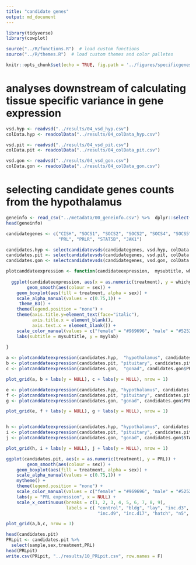 ```yaml
---
title: "candidate genes"
output: md_document
---
```


```r
library(tidyverse)
library(cowplot)

source("../R/functions.R")  # load custom functions 
source("../R/themes.R")  # load custom themes and color palletes

knitr::opts_chunk$set(echo = TRUE, fig.path = '../figures/specificgenes/')
```

# analyses downstream of calculating tissue specific variance in gene expression

```r
vsd.hyp <- readvsd("../results/04_vsd_hyp.csv")
colData.hyp <- readcolData("../results/04_colData_hyp.csv")

vsd.pit <- readvsd("../results/04_vsd_pit.csv")
colData.pit <- readcolData("../results/04_colData_pit.csv")

vsd.gon <- readvsd("../results/04_vsd_gon.csv")
colData.gon <- readcolData("../results/04_colData_gon.csv")

```


# selecting candidate genes counts from the hypothalamus


```r
geneinfo <- read_csv("../metadata/00_geneinfo.csv") %>%  dplyr::select(Name, geneid, entrezid) %>% arrange(Name)
head(geneinfo)
```

```r
candidategenes <- c("CISH", "SOCS1", "SOCS2", "SOCS2", "SOCS4", "SOCS5", "SOCS6", 
                    "PRL", "PRLR", "STAT5B", "JAK1")

candidates.hyp <- selectcandidatevsds(candidategenes, vsd.hyp, colData.hyp)
candidates.pit <- selectcandidatevsds(candidategenes, vsd.pit, colData.pit)
candidates.gon <- selectcandidatevsds(candidategenes, vsd.gon, colData.gon)

plotcanddateexpression <- function(candidateexpression,  mysubtitle, whichgene, myylab){
  
  ggplot(candidateexpression, aes(x = as.numeric(treatment), y = whichgene)) + 
        geom_smooth(aes(colour = sex)) +
    geom_boxplot(aes(fill = treatment, alpha = sex)) + 
    scale_alpha_manual(values = c(0.75,1)) +
     theme_B3() +
    theme(legend.position = "none") +
    theme(axis.title.y=element_text(face="italic"),
          axis.title.x = element_blank(),
          axis.text.x = element_blank()) +
    scale_color_manual(values = c("female" = "#969696", "male" = "#525252")) +
    labs(subtitle = mysubtitle, y = myylab)
  
}

a <- plotcanddateexpression(candidates.hyp,  "hypothalamus", candidates.hyp$PRL, "PRL")
b <- plotcanddateexpression(candidates.pit, "pituitary", candidates.pit$PRL, "PRL")
c <- plotcanddateexpression(candidates.gon,  "gonad", candidates.gon$PRL, "PRL")

plot_grid(a, b + labs(y = NULL), c + labs(y = NULL), nrow = 1)

e <- plotcanddateexpression(candidates.hyp, "hypothalamus", candidates.hyp$PRLR, "PRLR")
f <- plotcanddateexpression(candidates.pit, "pituitary", candidates.pit$PRLR, "PRLR")
g <- plotcanddateexpression(candidates.gon, "gonad", candidates.gon$PRLR, "PRLR")

plot_grid(e, f + labs(y = NULL), g + labs(y = NULL), nrow = 1)


h <- plotcanddateexpression(candidates.hyp, "hypothalamus", candidates.hyp$STAT5B, "STAT5B")
i <- plotcanddateexpression(candidates.pit, "pituitary", candidates.pit$STAT5B, "STAT5B")
j <- plotcanddateexpression(candidates.gon, "gonad", candidates.gon$STAT5B, "STAT5B")

plot_grid(h, i + labs(y = NULL), j + labs(y = NULL), nrow = 1)
```

```r
ggplot(candidates.pit, aes(x = as.numeric(treatment), y = PRL)) + 
        geom_smooth(aes(colour = sex)) +
    geom_boxplot(aes(fill = treatment, alpha = sex)) + 
    scale_alpha_manual(values = c(0.75,1)) +
    mytheme() +
    theme(legend.position = "none") +
    scale_color_manual(values = c("female" = "#969696", "male" = "#525252")) +
    labs(y = "PRL expression", x = NULL) +
    scale_x_continuous(breaks = c(1, 2, 3, 4, 5, 6, 7, 8, 9),
                       labels = c( "control", "bldg", "lay", "inc.d3", 
                                   "inc.d9", "inc.d17", "hatch", "n5", "n9"))
```


```r
plot_grid(a,b,c, nrow = 3)
```

```r
head(candidates.pit)
PRLpit <- candidates.pit %>%
  select(sample,sex,treatment,PRL)
head(PRLpit)
write.csv(PRLpit, "../results/10_PRLpit.csv", row.names = F)
```

